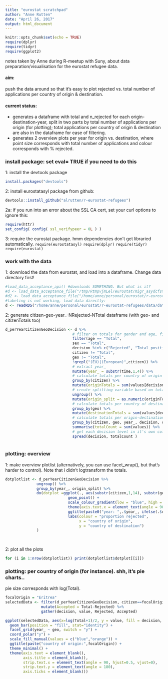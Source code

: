 ```yaml
---
title: "eurostat scratchpad"
author: "Anne Rutten"
date: "April 26, 2017"
output: html_document
---
```


```r
knitr::opts_chunk$set(echo = TRUE)
require(dplyr)
require(tidyr)
require(ggplot2)
```

notes taken by Anne during R-meetup with Suny, about data preparation/visualisation for the eurostat refugee data.

#### aim: 
push the data around so that it's easy to plot rejected vs. total number of applications per country of origin & destination.

#### current status:
* generates a dataframe with total and n_rejected for each origin-destination-year, split in two parts by total number of applications per origin (for plotting); total applications per country of origin & destination are also in the dataframe for ease of filtering.
* generates 2 overview plots per year for origin vs. destination, where point size corresponds with total number of applications and colour corresponds with % rejected.

### install package: set eval= TRUE if you need to do this
1: install the devtools package
```r
install.packages("devtools")
```
2: install eurostatasyl package from github:
```r
devtools::install_github("alrutten/r-eurostat-refugees")
```
2a: if you run into an error about the SSL CA cert, set your curl options to ignore this:
```r
require(httr)
set_config( config( ssl_verifypeer = 0L ) )
```

3: require the eurostat package. hmm dependencies don't get libraried automatically.
`require(eurostatasyl)`
`require(dplyr)`
`require(tidyr)`
`require(eurostat)`

### work with the data

1: download the data from eurostat, and load into a dataframe. Change data directory first!
```r
#load_data_acceptance_api() #downloads SOMETHING. But what is it?
#d <- load_data_acceptance_file("/tmp/RtmpvjmLel/eurostat/migr_asydcfstq_date_code_TF.rds")
#d2 <- load_data_acceptance_file("/home/anne/personal/eurostat/r-eurostat-refugees/data/data_acceptance")
#labeling is not working, load data directly:
d <- readRDS("/home/anne/personal/eurostat/r-eurostat-refugees/data/data_acceptance")
```
2: generate citizen-geo-year_-NRejected-NTotal dataframe (with geo- and citizenTotals too)
```r
d_perYearCitizenGeoDecision <- d %>%
                              # filter on totals for gender and age, filter out totals for geo (destination) and citizen(origin)
                              filter(age == "Total",
                              sex == "Total",
                              decision %in% c("Rejected", "Total_positive_decisions", "Total"),
                              citizen != "Total",
                              geo != "Total",
                              !grepl("(EU)|(European)",citizen)) %>%   # rejected based on Dublin?
                              # extract year_
                              mutate(year_ = substr(time,1,4)) %>%
                              # calculate totals per country of origin
                              group_by(citizen) %>%
                              mutate(originTotals = sum(values[decision!="Total"])) %>%
                              # create splitting variable based on totals per country of origin.
                              ungroup() %>%
                              mutate(origin_split = as.numeric(originTotals<= median(originTotals))) %>%
                              # calculate totals per country of destination
                              group_by(geo) %>%
                              mutate(destinationTotals = sum(values[decision!="Total"])) %>%
                              # calculate totals per origin-destination-year-decision  
                              group_by(citizen, geo, year_, decision, origin_split, originTotals, destinationTotals) %>%
                              summarise(totalCount = sum(values)) %>%
                              # get each decision level in it's own column 
                              spread(decision, totalCount )
  
```

### plotting: overview 
1: make overview plotlist (alternatively, you can use facet_wrap(), but that's harder to control). Note that i didn't logtransform the totals.
```r

dotplotlist <- d_perYearCitizenGeoDecision %>% 
              ungroup() %>%
              group_by(year_, origin_split) %>%
              do(dotplot =ggplot(., aes(substr(citizen,1,14), substr(geo,1,14), size=Total, colour = Rejected/Total)) +
                            geom_point() +
                            scale_colour_gradient(low = "blue", high = "orange") +
                            theme(axis.text.x = element_text(angle = 90, vjust = 0.5,hjust=0)) + 
                            ggtitle(paste0("year: ",.$year_, ifelse(.$origin_split==0," higher number of applications"," lower number of applications"))) +
                            labs(colour = "proportion rejected",
                                 x = "country of origin",
                                 y = "country of destination")
              )
              
  
```

2: plot all the plots
```r
for (i in 1:nrow(dotplotlist)) print(dotplotlist$dotplot[[i]])
```

### plotting: per country of origin (for instance). shh, it's pie charts..

pie size corresponds with log(Total).
```r
focalOrigin = "Eritrea"
selectedData <- filter(d_perYearCitizenGeoDecision, citizen==focalOrigin) %>%
                mutate(Accepted = Total-Rejected) %>%
                gather(decision, value, Rejected, Accepted)

ggplot(selectedData, aes(x=log(Total+1)/2, y = value, fill = decision, width =log(Total+1))) +
  geom_bar(position = "fill", stat="identity") + 
  facet_grid(year_ ~ geo, switch = "y") +
  coord_polar("y") +
  scale_fill_manual(values = c("blue","orange")) +
  ggtitle(paste("country of origin:",focalOrigin)) +
  theme_minimal() +
  theme(axis.text = element_blank(),
        axis.title = element_blank(),
        strip.text.x = element_text(angle = 90, hjust=0.5, vjust=0),
        strip.text.y = element_text(angle = 180),
        axis.ticks = element_blank()) 
```
